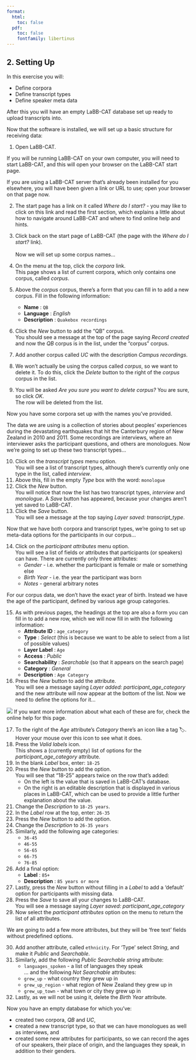 ```yaml
---
format:
  html:
    toc: false
  pdf: 
    toc: false
    fontfamily: libertinus
---
```

## 2. Setting Up

In this exercise you will:

-   Define corpora
-   Define transcript types
-   Define speaker meta data

After this you will have an empty LaBB-CAT database set up ready to upload transcripts into.

Now that the software is installed, we will set up a basic structure for receiving data:

(@)  Open LaBB-CAT.

::: {.callout-note}

If you will be running LaBB-CAT on your own computer, you will need to start LaBB-CAT, and this will open your browser on the LaBB-CAT start page.

If you are using a LaBB-CAT server that's already been installed for you elsewhere, you will have been given a link or URL to use; open your browser on that page now.

:::

(@)  The start page has a link on it called *Where do I start?* - you may like to click on this link and read the first section, which explains a little about how to navigate around LaBB-CAT and where to find online help and hints. 

(@)  Click back on the start page of LaBB-CAT (the page with the *Where do I start?* link).\
    \
    Now we will set up some corpus names...\
    
(@)  On the menu at the top, click the *corpora* link.\
    This page shows a list of current corpora, which only contains one corpus, called *corpus*.
(@)  Above the *corpus* corpus, there's a form that you can fill in to add a new corpus. Fill in the following information:
    -   **Name** : `QB`
    -   **Language** : *English*
    -   **Description** : `Quakebox recordings`
(@)  Click the *New* button to add the "QB" corpus.\
    You should see a message at the top of the page saying *Record created* and now the *QB* corpus is in the list, under the "corpus" corpus.
(@)  Add another corpus called *UC* with the description *Campus recordings*.
(@)  We won't actually be using the corpus called *corpus*, so we want to delete it. To do this, click the *Delete* button to the right of the *corpus* corpus in the list.
(@)  You will be asked *Are you sure you want to delete corpus?* You are sure, so click *OK*.\
    The row will be deleted from the list.
    
Now you have some corpora set up with the names you've provided.

The data we are using is a collection of stories about peoples' experiences during the devastating earthquakes that hit the Canterbury region of New Zealand in 2010 and 2011. Some recordings are interviews, where an interviewer asks the participant questions, and others are monologues. Now we're going to set up these two transcript types...

(@) Click on the *transcript types* menu option.\
    You will see a list of transcript types, although there's currently only one type in the list, called *interview*.
(@) Above this, fill in the empty *Type* box with the word: `monologue`
(@) Click the *New* button.\
    You will notice that now the list has two transcript types, *interview* and *monologue*. A *Save* button has appeared, because your changes aren't yet saved to LaBB-CAT.
(@) Click the *Save* button.\
    You will see a message at the top saying *Layer saved: transcript_type*.\

Now that we have both corpora and transcript types, we're going to set up meta-data options for the participants in our corpus...

(@) Click on the *participant attributes* menu option.\
    You will see a list of fields or attributes that participants (or speakers) can have. There are currently only three attributes:
    -   *Gender* - i.e. whether the participant is female or male or something else 
    -   *Birth Year* - i.e. the year the participant was born 
    -   *Notes* - general arbitrary notes

For our corpus data, we don't have the exact year of birth. Instead we have the age of the participant, defined by various age group categories.

(@) As with previous pages, the headings at the top are also a form you can fill in to add a new row, which we will now fill in with the following information:
    -   **Attribute ID** : `age_category`
    -   **Type** : *Select* (this is because we want to be able to select from a list of possible values) 
    -   **Layer Label** : `Age`
    -   **Access** : *Public*
    -   **Searchability** : *Searchable* (so that it appears on the search page)
    -   **Category** : *General*
    -   **Description** : `Age Category`
(@) Press the *New* button to add the attribute.\
    You will see a message saying *Layer added: participant_age_category* and the new attribute will now appear at the bottom of the list. Now we need to define the options for it...

:::{.callout-tip}
![](help.png) If you want more information about what each of these are for, check the online help for this page.
:::

(@) To the right of the *Age* attribute's *Category* there's an icon like a tag 🏷.\
    Hover your mouse over this icon to see what it does. 
(@) Press the *Valid labels* icon.\
    This shows a (currently empty) list of options for the *participant_age_category* attribute.
(@) In the blank *Label* box, enter: `18-25`
(@) Press the *New* button to add the option.\
    You will see that "18-25" appears twice on the row that's added:
    - On the left is the value that is saved in LaBB-CAT's database.
    - On the right is an editable description that is displayed in various places in LaBB-CAT, which can be used to provide a little further explanation about the value.
(@) Change the *Description* to `18-25 years`.
(@) In the *Label* row at the top, enter: `26-35`
(@) Press the *New* button to add the option.
(@) Change the *Description* to `26-35 years`
(@) Similarly, add the following age categories:
    -   `36-45`
    -   `46-55`
    -   `56-65`
    -   `66-75`
    -   `76-85`
(@) Add a final option:
    -   **Label** : `85+`
    -   **Description** : `85 years or more`
(@) Lastly, press the *New* button without filling in a *Label* to add a 'default' option for participants with missing data.
(@) Press the *Save* to save all your changes to LaBB-CAT.\
    You will see a message saying *Layer saved: participant_age_category*
(@) Now select the *participant attributes* option on the menu to return the list of all attributes.\

We are going to add a few more attributes, but they will be 'free text' fields without predefined options.

(@) Add another attribute, called `ethnicity`. For 'Type' select *String*, and make it *Public* and *Searchable*.
(@) Similarly, add the following *Public* *Searchable* *string* attribute:
    -   `languages_spoken` - a list of languages they speak\
        ... and the following *Not Searchable* attributes:
    -   `grew_up` - what country they grew up in
    -   `grew_up_region` - what region of New Zealand they grew up in
    -   `grew_up_town` - what town or city they grew up in
(@) Lastly, as we will not be using it, delete the *Birth Year* attribute.

Now you have an empty database for which you've:

-   created two corpora, *QB* and *UC*,
-   created a new transcript type, so that we can have monologues as well as interviews, and
-   created some new attributes for participants, so we can record the ages of our speakers, their place of origin, and the languages they speak, in addition to their genders.
